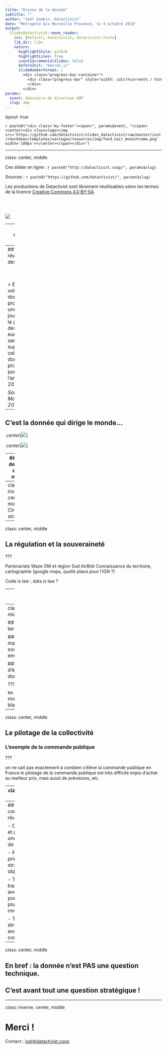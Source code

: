 ```yaml
---
title: "Enjeux de la donnée"
subtitle: ""
author: "Joël Gombin, Datactivist"
date: "Métropole Aix Marseille Provence, le 4 octobre 2019"
output:
  SlidesDatactivist::moon_reader:
    css: [default, datactivist, datactivist-fonts]
    lib_dir: libs
    nature:
      highlightStyle: github
      highlightLines: true
      countIncrementalSlides: false
      beforeInit: "macros.js"
      slideNumberFormat: |
        <div class="progress-bar-container">
          <div class="progress-bar" style="width: calc(%current% / %total% * 100%);">
          </div>
        </div>
params:
  event: Séminaire de direction AMP 
  slug: amp
---
```


layout: true

<style>
.remark-slide-number {
  position: inherit;
}

.remark-slide-number .progress-bar-container {
  position: absolute;
  bottom: 0;
  height: 4px;
  display: block;
  left: 0;
  right: 0;
}

.remark-slide-number .progress-bar {
  height: 100%;
  background-color: #e95459;
}

</style>


`r paste0("<div class='my-footer'><span>", params$event, "</span> <center><div class=logo><img src='https://github.com/datactivist/slides_datactivist/raw/master/inst/rmarkdown/templates/xaringan/resources/img/fond_noir_monochrome.png' width='100px'></center></span></div>")`


---

class: center, middle

Ces slides en ligne : `r paste0("http://datactivist.coop/", params$slug)`

Sources : `r paste0("https://github.com/datactivist/", params$slug)`


Les productions de Datactivist sont librement réutilisables selon les termes de la licence [Creative Commons 4.0 BY-SA](https://creativecommons.org/licenses/by-sa/4.0/legalcode.fr).

<BR>
<BR>

![](https://mirrors.creativecommons.org/presskit/buttons/88x31/png/by-sa.png)


---
## Qui sommes nous ?

<BR><BR><BR>

.center[[![:largeur 80%](https://github.com/datactivist/slides_datactivist/raw/master/inst/rmarkdown/templates/xaringan/resources/img/logo.png)](https://datactivist.coop)]

### We .red[open data], we make them .red[useful]

---
## La révolution des données 

<BR><BR>

> En 2020, le volume des données produites en
une seule journée pour la gestion des villes
européennes, sera 4 fois supérieur à celui des
données produites pour toute l’année 2015.

_Source : McKinsey, 2016_

---
## C'est la donnée qui dirige le monde...

.center[[![](./img/waze.png)](http://www.leparisien.fr/info-paris-ile-de-france-oise/transports/circulation-waze-l-appli-qui-agace-les-riverains-04-06-2018-7752765.php)]

.center[[![](./img/airbnb.png)](https://www.lexpress.fr/actualite/immobilier/paris-l-elu-ian-brossat-veut-interdire-airbnb-dans-le-centre-historique_2034009.html)]

---
## C'est la donnée qui dirige le monde...

.center[[![](./img/toronto.png)](https://www.lagazettedescommunes.com/625064/la-ville-selon-google-est-elle-transposable-en-france/)]

---
class: inverse, center, middle
# Cinq enjeux stratégiques


---
class: center, middle

## La régulation et la souveraineté

???

Partenariats Waze OM et région Sud
AirBnb
Connaissance du territoire, cartographie (google maps, quelle place pour l'IGN ?)

Code is law ; data is law ?

---
class: center, middle

## La qualité et l'efficience de l'action et du service publics

???

smart city / IoT
ex : eau, éclairage public, mobilité...


---
class: center, middle

## L'irrigation du territoire

### économique, mais aussi sociale, sociétale, environnementale... 

### Pas d'écosystème sans données. 

???

ex : DVF, applis mobilités, canne blanche connectée, 

---
class: center, middle

## Le pilotage de la collectivité

### L'exemple de la commande publique

???

on ne sait pas exactement à combien s'élève la commande publique en France
le pilotage de la commande publique est très difficile
enjeu d'achat au meilleur prix, mais aussi de prévisions, etc.


---
class: center, middle

## La transformation de l'administration

???

- transversalité
- gains d'efficience
- montée en compétence
- agilité
- référentiels

---
## Les conditions de réussite 

- Développer et partager une culture de la donnée

- Poser des principes, une stratégie, des objectifs

- Travailler en transversalité, avec un portage au plus haut niveau

- Travailler étroitement avec ses communautés


---
class: center, middle

## En bref : la donnée n'est PAS une question technique. 

## C'est avant tout une question stratégique !




---
class: inverse, center, middle

# Merci !

Contact : [joel@datactivist.coop](mailto:joel@datactivist.coop)